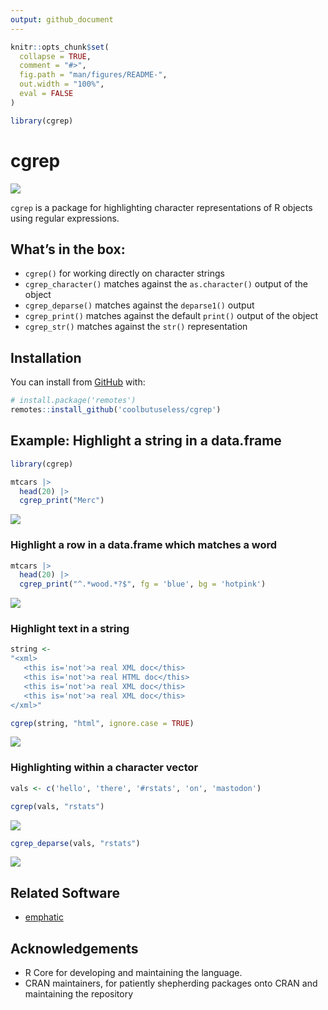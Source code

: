 ```yaml
---
output: github_document
---
```


<!-- README.md is generated from README.Rmd. Please edit that file -->

```r
knitr::opts_chunk$set(
  collapse = TRUE,
  comment = "#>",
  fig.path = "man/figures/README-",
  out.width = "100%",
  eval = FALSE
)

library(cgrep)
```

# cgrep

<!-- badges: start -->
![](https://img.shields.io/badge/cool-useless-green.svg)
<!-- badges: end -->

`cgrep` is a package for highlighting character representations of R objects
using regular expressions.

## What's in the box:

* `cgrep()` for working directly on character strings
* `cgrep_character()` matches against the `as.character()` output of the object
* `cgrep_deparse()` matches against the `deparse1()` output
* `cgrep_print()` matches against the default `print()` output of the object
* `cgrep_str()` matches against the `str()` representation

## Installation

You can install from [GitHub](https://github.com/coolbutuseless/cgrep) with:

``` r
# install.package('remotes')
remotes::install_github('coolbutuseless/cgrep')
```

## Example: Highlight a string in a data.frame

```r
library(cgrep)

mtcars |> 
  head(20) |>
  cgrep_print("Merc")
```

<img src="man/figures/df1.png" />

### Highlight a row in a data.frame which matches a word

```r
mtcars |> 
  head(20) |>
  cgrep_print("^.*wood.*?$", fg = 'blue', bg = 'hotpink')
```

<img src="man/figures/df2.png" />


### Highlight text in a string

```r
string <- 
"<xml>
   <this is='not'>a real XML doc</this>
   <this is='not'>a real HTML doc</this>
   <this is='not'>a real XML doc</this>
   <this is='not'>a real XML doc</this>
</xml>"

cgrep(string, "html", ignore.case = TRUE)
```


<img src="man/figures/char1.png" />


### Highlighting within a character vector
```r
vals <- c('hello', 'there', '#rstats', 'on', 'mastodon')

cgrep(vals, "rstats")
```

<img src="man/figures/vec_print.png" />

```r
cgrep_deparse(vals, "rstats")
```

<img src="man/figures/vec_deparse.png" />




## Related Software

* [emphatic](https://github.com/coolbutuseless/emphatic)

## Acknowledgements

* R Core for developing and maintaining the language.
* CRAN maintainers, for patiently shepherding packages onto CRAN and maintaining
  the repository
